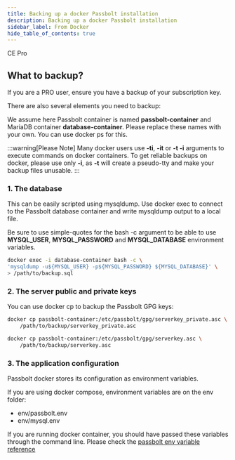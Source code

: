 ```yaml
---
title: Backing up a docker Passbolt installation
description: Backing up a docker Passbolt installation
sidebar_label: From Docker
hide_table_of_contents: true
---
```



<div style={{display: "flex", gap: "1rem"}}>
  <Chips link="https://www.passbolt.com/ce/docker" isUnderMainTitle={true}>CE</Chips>
  <Chips link="https://www.passbolt.com/pricing/pro" isUnderMainTitle={true}>Pro</Chips>
</div>

<Prerequisites />

## What to backup?

If you are a PRO user, ensure you have a backup of your subscription key.

There are also several elements you need to backup:

We assume here Passbolt container is named __passbolt-container__ and MariaDB container __database-container__. Please replace these names with your own. You can use docker ps for this.

:::warning[Please Note]
Many docker users use __-ti__, __-it__ or __-t -i__ arguments to execute commands on docker containers. To get reliable backups on docker, please use only __-i__, as __-t__ will create a pseudo-tty and make your backup files unusable.
:::

### 1. The database

This can be easily scripted using mysqldump. Use docker exec to connect to the Passbolt database container and write mysqldump output to a local file.

Be sure to use simple-quotes for the bash -c argument to be able to use __MYSQL_USER__, __MYSQL_PASSWORD__ and __MYSQL_DATABASE__ environment variables.

```bash
docker exec -i database-container bash -c \
'mysqldump -u${MYSQL_USER} -p${MYSQL_PASSWORD} ${MYSQL_DATABASE}' \
> /path/to/backup.sql
```

### 2. The server public and private keys

You can use docker cp to backup the Passbolt GPG keys:

```bash
docker cp passbolt-container:/etc/passbolt/gpg/serverkey_private.asc \
    /path/to/backup/serverkey_private.asc
```
```bash
docker cp passbolt-container:/etc/passbolt/gpg/serverkey.asc \
    /path/to/backup/serverkey.asc
```

### 3. The application configuration
Passbolt docker stores its configuration as environment variables.

If you are using docker compose, environment variables are on the env folder:

* env/passbolt.env
* env/mysql.env

If you are running docker container, you should have passed these variables through the command line.
Please check the [passbolt env variable reference](/hosting/configure/environment-reference/)

<BackupList />
<MigrateOldToNew />
<SecretKeys />
